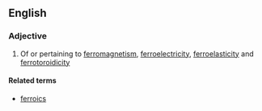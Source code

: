 ==English==

===Adjective===
{{en-adj}}

# {{context|physics|lang=en}} Of or pertaining to [[ferromagnetism]], [[ferroelectricity]], [[ferroelasticity]] and [[ferrotoroidicity]]

====Related terms====
* [[ferroics]]